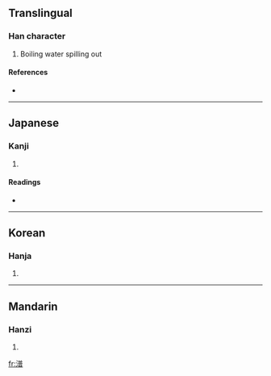 ==Translingual==

===Han character===
{{Han char|rn=85|rad=水|as=12|sn=15|four=3816<sub>1</sub>|canj=水廿金日 (ETCA)}}

# Boiling water spilling out

====References====
* {{Han ref|kx=0651.130|dkj=18304|dj=1061.180|hdz=31747.080|uh=6F7D|ud=28541|bh=E656|bd=58966}}

----

==Japanese==

===Kanji===
{{ja-kanji|grade=|rs=水12}}

# {{defn|Japanese}}

====Readings====
* {{ja-readings|on=ホ (ho), フ (fu)|kun=}}

----

==Korean==

===Hanja===
{{ko-hanja|hangeul=[[보]]|eumhun=|rv=bo|mr=po|y=po}}

# {{defn|Korean}}

----

==Mandarin==

===Hanzi===
{{cmn-hanzi|pin=[[dèng]] ([[deng4]]), [[pǔ]] ([[pu3]]), [[pū]] ([[pu1]])|wg=teng<sup>4</sup>, p'u<sup>3</sup>, p'u<sup>1</sup>}}

# {{defn|Mandarin}}

[[fr:潽]]